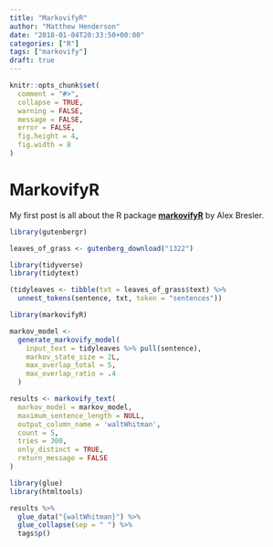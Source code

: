 ```yaml
---
title: "MarkovifyR"
author: "Matthew Henderson"
date: "2018-01-04T20:33:50+00:00"
categories: ["R"]
tags: ["markovify"]
draft: true
---
```


```r
knitr::opts_chunk$set(
  comment = "#>",
  collapse = TRUE,
  warning = FALSE,
  message = FALSE,
  error = FALSE,
  fig.height = 4,
  fig.width = 8
)
```

# MarkovifyR

My first post is all about the R package [**markovifyR**](https://github.com/abresler/markovifyR) by
Alex Bresler.

```r
library(gutenbergr)

leaves_of_grass <- gutenberg_download("1322")
```

```r
library(tidyverse)
library(tidytext)

(tidyleaves <- tibble(txt = leaves_of_grass$text) %>%
  unnest_tokens(sentence, txt, token = "sentences"))
```

```r
library(markovifyR)

markov_model <-
  generate_markovify_model(
    input_text = tidyleaves %>% pull(sentence),
    markov_state_size = 2L,
    max_overlap_total = 5,
    max_overlap_ratio = .4
  )
```

```r
results <- markovify_text(
  markov_model = markov_model,
  maximum_sentence_length = NULL,
  output_column_name = 'waltWhitman',
  count = 5,
  tries = 300,
  only_distinct = TRUE,
  return_message = FALSE
)
```

```r
library(glue)
library(htmltools)

results %>%
  glue_data("{waltWhitman}") %>%
  glue_collapse(sep = " ") %>%
  tags$p()
```
